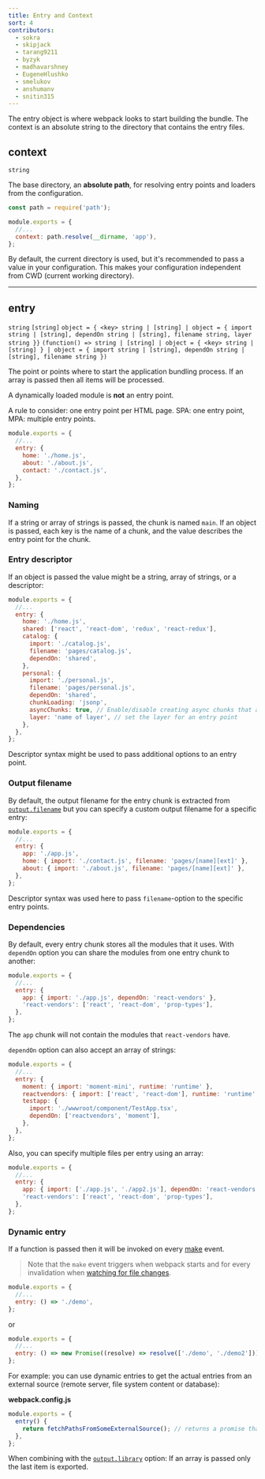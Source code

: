 ```yaml
---
title: Entry and Context
sort: 4
contributors:
  - sokra
  - skipjack
  - tarang9211
  - byzyk
  - madhavarshney
  - EugeneHlushko
  - smelukov
  - anshumanv
  - snitin315
---
```


The entry object is where webpack looks to start building the bundle. The context is an absolute string to the directory that contains the entry files.

## context

`string`

The base directory, an **absolute path**, for resolving entry points and loaders from the configuration.

```js
const path = require('path');

module.exports = {
  //...
  context: path.resolve(__dirname, 'app'),
};
```

By default, the current directory is used, but it's recommended to pass a value in your configuration. This makes your configuration independent from CWD (current working directory).

---

## entry

`string` `[string]` `object = { <key> string | [string] | object = { import string | [string], dependOn string | [string], filename string, layer string }}` `(function() => string | [string] | object = { <key> string | [string] } | object = { import string | [string], dependOn string | [string], filename string })`

The point or points where to start the application bundling process. If an array is passed then all items will be processed.

A dynamically loaded module is **not** an entry point.

A rule to consider: one entry point per HTML page. SPA: one entry point, MPA: multiple entry points.

```js
module.exports = {
  //...
  entry: {
    home: './home.js',
    about: './about.js',
    contact: './contact.js',
  },
};
```

### Naming

If a string or array of strings is passed, the chunk is named `main`. If an object is passed, each key is the name of a chunk, and the value describes the entry point for the chunk.

### Entry descriptor

If an object is passed the value might be a string, array of strings, or a descriptor:

```js
module.exports = {
  //...
  entry: {
    home: './home.js',
    shared: ['react', 'react-dom', 'redux', 'react-redux'],
    catalog: {
      import: './catalog.js',
      filename: 'pages/catalog.js',
      dependOn: 'shared',
    },
    personal: {
      import: './personal.js',
      filename: 'pages/personal.js',
      dependOn: 'shared',
      chunkLoading: 'jsonp',
      asyncChunks: true, // Enable/disable creating async chunks that are loaded on demand.
      layer: 'name of layer', // set the layer for an entry point
    },
  },
};
```

Descriptor syntax might be used to pass additional options to an entry point.

### Output filename

By default, the output filename for the entry chunk is extracted from [`output.filename`](/configuration/output/#outputfilename) but you can specify a custom output filename for a specific entry:

```js
module.exports = {
  //...
  entry: {
    app: './app.js',
    home: { import: './contact.js', filename: 'pages/[name][ext]' },
    about: { import: './about.js', filename: 'pages/[name][ext]' },
  },
};
```

Descriptor syntax was used here to pass `filename`-option to the specific entry points.

### Dependencies

By default, every entry chunk stores all the modules that it uses. With `dependOn` option you can share the modules from one entry chunk to another:

```js
module.exports = {
  //...
  entry: {
    app: { import: './app.js', dependOn: 'react-vendors' },
    'react-vendors': ['react', 'react-dom', 'prop-types'],
  },
};
```

The `app` chunk will not contain the modules that `react-vendors` have.

`dependOn` option can also accept an array of strings:

```js
module.exports = {
  //...
  entry: {
    moment: { import: 'moment-mini', runtime: 'runtime' },
    reactvendors: { import: ['react', 'react-dom'], runtime: 'runtime' },
    testapp: {
      import: './wwwroot/component/TestApp.tsx',
      dependOn: ['reactvendors', 'moment'],
    },
  },
};
```

Also, you can specify multiple files per entry using an array:

```js
module.exports = {
  //...
  entry: {
    app: { import: ['./app.js', './app2.js'], dependOn: 'react-vendors' },
    'react-vendors': ['react', 'react-dom', 'prop-types'],
  },
};
```

### Dynamic entry

If a function is passed then it will be invoked on every [make](/api/compiler-hooks/#make) event.

> Note that the `make` event triggers when webpack starts and for every invalidation when [watching for file changes](/configuration/watch/).

```js
module.exports = {
  //...
  entry: () => './demo',
};
```

or

```js
module.exports = {
  //...
  entry: () => new Promise((resolve) => resolve(['./demo', './demo2'])),
};
```

For example: you can use dynamic entries to get the actual entries from an external source (remote server, file system content or database):

**webpack.config.js**

```js
module.exports = {
  entry() {
    return fetchPathsFromSomeExternalSource(); // returns a promise that will be resolved with something like ['src/main-layout.js', 'src/admin-layout.js']
  },
};
```

When combining with the [`output.library`](/configuration/output/#outputlibrary) option: If an array is passed only the last item is exported.
